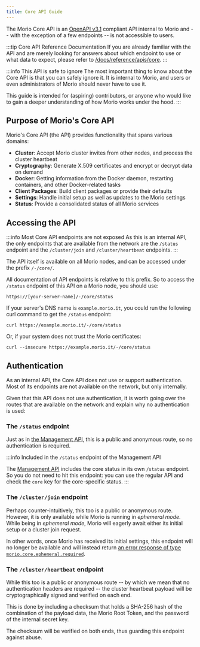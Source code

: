 ```yaml
---
title: Core API Guide
---
```


The Morio Core API is an [OpenAPI v3.1](https://swagger.io/specification/)
compliant API internal to Morio and -- with the exception of a few endpoints --
is not accessible to users.

:::tip Core API Reference Documentation
If you are already familiar with the API and are merely looking
for answers about which endpoint to use or what data to expect, please refer to
[/docs/reference/apis/core](/docs/reference/apis/core).
:::

:::info This API is safe to ignore
The most important thing to know about the Core API is that
you can safely ignore it. It is internal to Morio, and users or even
administrators of Morio should never have to use it.

This guide is intended for (aspiring) contributors, or anyone who would like to
gain a deeper understanding of how Morio works under the hood.
:::

## Purpose of Morio's Core API

Morio's Core API (the API) provides functionality that spans various domains:

- **Cluster**: Accept Morio cluster invites from other nodes, and process the cluster heartbeat
- **Cryptography**: Generate X.509 certificates and encrypt or decrypt data on demand
- **Docker**: Getting information from the Docker daemon, restarting containers, and other Docker-related tasks
- **Client Packages**: Build client packages or provide their defaults
- **Settings**: Handle initial setup as well as updates to the Morio settings
- **Status**: Provide a consolidated status of all Morio services

## Accessing the API

:::info Most Core API endpoints are not exposed
As this is an internal API, the only endpoints that are available from the network are
the `/status` endpoint and the `/cluster/join` and `/cluster/heartbeat` endpoints.
:::

The API itself is available on all Morio nodes, and can be accessed under the
prefix `/-/core/`.

All documentation of API endpoints is relative to this prefix. So to access
the `/status` endpoint of this API on a Morio node, you should use:
```
https://[your-server-name]/-/core/status
```

If your server's DNS name
is `example.morio.it`, you could run the following curl command to get the `/status`
endpoint:

```title=curl
curl https://example.morio.it/-/core/status
```

Or, if your system does not trust the Morio certificates:

```title=curl
curl --insecure https://example.morio.it/-/core/status
```

## Authentication

As an internal API, the Core API does not use or support authentication.
Most of its endpoints are not available on the network, but only internally.

Given that this API does not use authentication, it is worth going over the
routes that are available on the network and explain why no authentication is
used:

### The `/status` endpoint

Just as in [the Management API](/docs/guides/apis/api), this is a public and
anonymous route, so no authentication is required.

:::info Included in the `/status` endpoint of the Management API

The [Management API](/docs/guides/apis/api) includes the core status in its own
`/status` endpoint. So you do not need to hit this endpoint: you can use the
regular API and check the `core` key for the core-specific status.
:::

### The `/cluster/join` endpoint

Perhaps counter-intuitively, this too is a public or anonymous route.
However, it is only available while Morio is running in _ephemeral mode_.
While being in _ephemeral mode_, Morio will eagerly await either its initial setup or
a cluster join request.

In other words, once Morio has received its initial settings, this endpoint
will no longer be available and will instead return [an error response of type
`morio.core.ephemeral.required`](/docs/reference/errors/morio.core.ephemeral.required/).

### The `/cluster/heartbeat` endpoint

While this too is a public or anonymous route -- by which we mean that no
authentication headers are required -- the cluster heartbeat payload will be
cryptographically signed and verified on each end.

This is done by including a checksum that holds a SHA-256 hash of the
combination of the payload data, the Morio Root Token, and the password of the
internal secret key.

The checksum will be verified on both ends, thus guarding this endpoint against
abuse.

